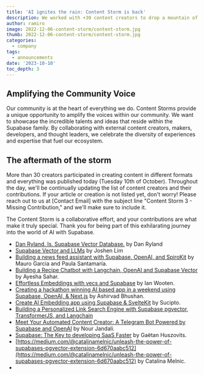 ```yaml
---
title: 'AI ignites the rain: Content Storm is back'
description: We worked with +30 content creators to drop a mountain of AI content simultaneously.
author: ramiro
image: 2022-12-06-content-storm/content-storm.jpg
thumb: 2022-12-06-content-storm/content-storm.jpg
categories:
  - company
tags:
  - announcements
date: '2023-10-10'
toc_depth: 3
---
```


## Amplifying the Community Voice

Our community is at the heart of everything we do. Content Storms provide a unique opportunity to amplify the voices within our community. We want to showcase the incredible talents and ideas that reside within the Supabase family. By collaborating with external content creators, makers, developers, and thought leaders, we celebrate the diversity of experiences and expertise that fuel our ecosystem.

## The aftermath of the storm

More than 30 creators participated in creating content in different formats and everything was published today (Tuesday 10th of October). Throughout the day, we'll be continually updating the list of content creators and their contributions. If your article or creation is not listed yet, don't worry! Please reach out to us at [Contact Email] with the subject line "Content Storm 3 - Missing Contribution," and we'll make sure to include it.

The Content Storm is a collaborative effort, and your contributions are what make it truly special. Thank you for being part of this exhilarating journey into the world of AI with Supabase.

- [Dan Ryland. Is. Supabase Vector Database.](https://danryland.co.uk/blog/dan-ryland-is-supabase-vector-database/) by Dan Ryland
- [Supabase Vector and LLMs](https://medium.com/@limjoshen/supabase-vector-and-llms-efa5d32f719d) by Joshen Lim
- [Building a news feed assistant with Supabase, OpenAI, and SpiroKit](https://blog.spirokit.com/building-a-news-feed-assistant-with-supabase-openai-and-spirokit) by Mauro Garcia and Paula Santamaría.
- [Building a Recipe Chatbot with Langchain, OpenAI and Supabase Vector](https://www.youtube.com/watch?v=aiI3VFnPGig) by Ayesha Sahar.
- [Effortless Embeddings with vecs and Supabase](https://www.ianwootten.co.uk/2023/10/10/effortless-embeddings-with-vecs-and-supabase/) by Ian Wooten.
- [Creating a hackathon winning AI based app in a weekend using Supabase, OpenAI, & Next.js](https://dev.to/asheeshh/creating-a-hackathon-winning-ai-based-app-in-a-weekend-using-supabase-openai-nextjs-2pe7) by Ashirvad Bhushan.
- [Create AI Embedding app using Supabase & SvelteKit](https://sucipto.id/2023/10/10/create-ai-embedding-app-using-supabase-sveltekit/) by Sucipto.
- [Building a Personalized Link Search Engine with Supabase pgvector, TransformerJS, and Langchain](https://n4ze3m.com/blog/building-personalized-link-search-engine-supabase-pgvector-transformerjs-langchain)
- [Meet Your Automated Content Creator: A Telegram Bot Powered by Supabase and OpenAI](https://blog.nourjandali.com/meet-your-automated-content-creator-a-telegram-bot-powered-by-supabase-and-openai) by Nour Jandali.
- [Supabase: The Key to developing SaaS Faster](https://tweeets.app/blog/supabase-ai-content-storm) by Gaëtan Huszovits.
- [https://medium.com/@catalinamelnic/unleash-the-power-of-supabases-pgvector-extension-6d670aabc512](https://medium.com/@catalinamelnic/unleash-the-power-of-supabases-pgvector-extension-6d670aabc512) by Catalina Melnic.
-
